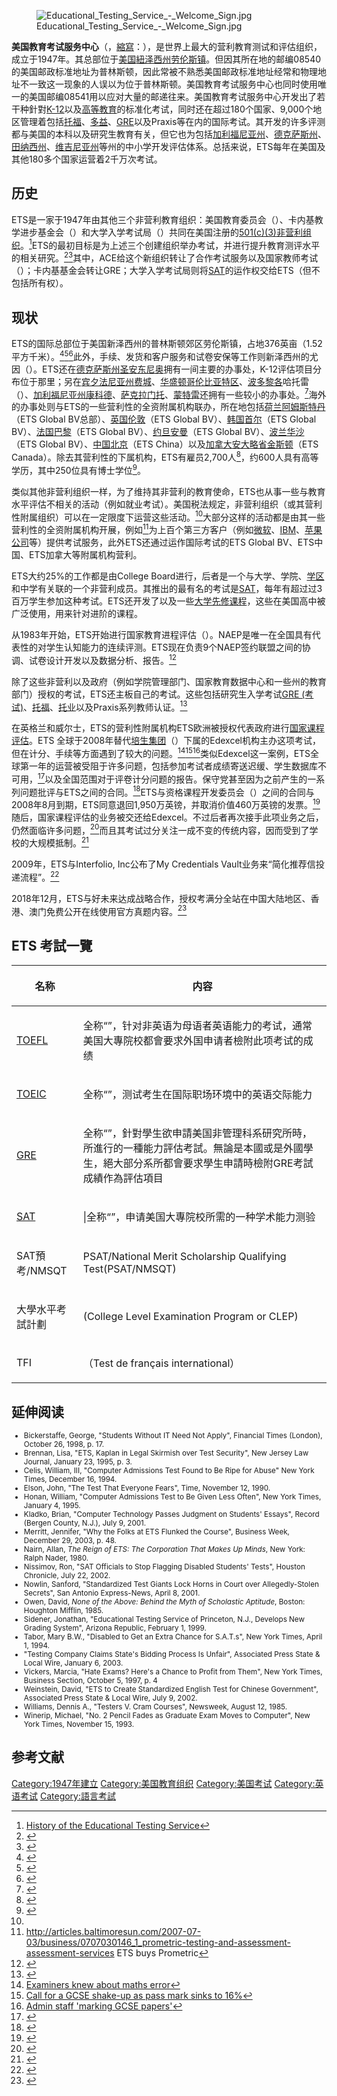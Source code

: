{{noteTA
|1=zh-tw:美國教育測驗服務社;zh-cn:美国教育考试服务中心;
|2=zh-tw:多益;zh-cn:托业;
}}
{{Infobox Company 
|company_name     = 美国教育考试服务中心
|logo             =
|company_type     = [[501(c)条款|501(c)(3)]][[营利组织|营利组织]]
|foundation       = 1947
|location         = {{USA}}[[紐泽西州|紐泽西州]][[劳伦斯镇_(新泽西州)|劳伦斯镇]]
|locations        =   <!--# of locations-->
|key_people       =
|area_served      =
|industry         =
|products         = [[托福|托福]]、[[多益|多益]]、 [[GRE_(考试)|GRE]]、[[SAT|SAT]]等
|services         = 考试服务、评估服务、教育研究
|revenue          =
|operating_income =
|net_income       =
|num_employees    =
|parent           =
|divisions        =
|subsid           =
|slogan           = Listening, Learning, Leading
|homepage         = [//ets.org ets.org]
|footnotes        =
|intl             = no
}}

[[File:Educational_Testing_Service_-_Welcome_Sign.jpg|thumb]]

'''美国教育考试服务中心'''（{{lang-en|'''Educational Testing Service'''}}，[[縮寫|縮寫]]：{{lang|en|'''ETS'''}}），是世界上最大的营利教育测试和评估组织，成立于1947年。其总部位于[[美国|美国]][[紐泽西州|紐泽西州]][[劳伦斯镇_(新泽西州)|劳伦斯镇]]。但因其所在地的邮编08540的美国邮政标准地址为普林斯顿，因此常被不熟悉美国邮政标准地址经常和物理地址不一致这一现象的人误以为位于普林斯顿。美国教育考试服务中心也同时使用唯一的美国邮编08541用以应对大量的邮递往来。美国教育考试服务中心开发出了若干种針對[[K-12|K-12]]以及[[高等教育|高等教育]]的标准化考试，同时还在超过180个国家、9,000个地区管理着包括[[托福|托福]]、[[多益|多益]]、[[GRE_(考试)|GRE]]以及Praxis等在内的国际考试。其开发的许多评测都与美国的本科以及研究生教育有关，但它也为包括[[加利福尼亚州|加利福尼亚州]]、[[德克萨斯州|德克萨斯州]]、[[田纳西州|田纳西州]]、[[维吉尼亚州|维吉尼亚州]]等州的中小学开发评估体系。总括来说，ETS每年在美国及其他180多个国家运营着2千万次考试。

== 历史 ==
ETS是一家于1947年由其他三个非营利教育组织：美国教育委员会（{{lang|en|American Council on Education (ACE)}}）、卡内基教学进步基金会（{{lang|en|The Carnegie Foundation for the Advancement of Teaching}}）和大学入学考试局（{{lang|en|The College Entrance Examination Board}}）共同在美国注册的[[501(c)条款|501(c)(3)]][[非营利组织|非营利组织]]。<ref>[http://www.fundinguniverse.com/company-histories/Educational-Testing-Service-Company-History.html History of the Educational Testing Service]</ref>ETS的最初目标是为上述三个创建组织举办考试，并进行提升教育测评水平的相关研究。<ref name="Fuess">{{cite news| last =Fuess| first =C.M.| coauthors=| title =The College Board: Its first fifty years.| pages =| publisher =New York: The Columbia University Press| year =1950| url =https://archive.org/details/collegeboarditsf009307mbp| accessdate =}}</ref><ref name="ETS Origins">{{cite news| last =Educational Testing Service| first =| coauthors=| title =The Origins of Educational Testing Service.| pages =| publisher =Princeton, NJ: ETS| year =1992| url =| accessdate =}}</ref>其中，ACE给这个新组织转让了合作考试服务以及国家教师考试（{{lang|en|National Teachers Examination}}）；卡内基基金会转让GRE；大学入学考试局则将[[SAT|SAT]]的运作权交给ETS（但不包括所有权）。

== 现状 ==
ETS的国际总部位于美国新泽西州的普林斯顿郊区劳伦斯镇，占地376英亩（1.52平方千米）。<ref>{{cite journal | url = http://www.rethinkingschools.org/archive/14_03/sat143.shtml | title = Sat + Ets = $$$ | author = Alan Stoskopf | journal = [[Rethinking_Schools|Rethinking Schools]] | volume = 14 | issue = 3 | date = Spring 2000 | accessdate = 2007-07-04 | archive-url = https://web.archive.org/web/20070713180303/http://www.rethinkingschools.org/archive/14_03/sat143.shtml | archive-date = 2007-07-13 | dead-url = yes }}</ref><ref>{{cite news | url = http://archives.cnn.com/2002/fyi/teachers.ednews/06/28/sat.overhaul.ap/index.html | title = Board: New SAT to produce better writers | date = 2002-06-28 | work = CNN | accessdate = 2007-07-04 | archiveurl = https://web.archive.org/web/20071028175747/http://archives.cnn.com/2002/fyi/teachers.ednews/06/28/sat.overhaul.ap/index.html | archivedate = 2007年10月28日 | deadurl = yes }}</ref><ref name="Randy Elliot Bennett 2005">{{cite web | url = http://www.ets.org/Media/Research/pdf/Nonprofit.pdf |format=PDF| title = What Does It Mean to Be a Nonprofit Educational Measurement Organization in the 21st Century? | author = Randy Elliot Bennett | work = ETS | year = 2005 | accessdate = 2007-07-04 }}</ref>此外，手续、发货和客户服务和试卷安保等工作则新泽西州的尤因（{{lang|en|Ewing Township}}）。ETS还在[[德克萨斯州|德克萨斯州]][[圣安东尼奥_(德克萨斯州)|圣安东尼奥]]拥有一间主要的办事处，K-12评估项目分布位于那里；另在[[宾夕法尼亚州|宾夕法尼亚州]][[费城|费城]]、[[华盛顿哥伦比亚特区|华盛顿哥伦比亚特区]]、[[波多黎各|波多黎各]]哈托雷（{{lang|en|Hato Rey}}）、[[加利福尼亚州|加利福尼亚州]][[康科德_(加利福尼亚州)|康科德]]、[[萨克拉门托|萨克拉门托]]、[[蒙特雷_(加利福尼亚州)|蒙特雷]]还拥有一些较小的办事处。<ref>{{cite web | url = http://www.ets.org/portal/site/ets/menuitem.22f30af61d34e9c39a77b13bc3921509/?vgnextoid=2369253b164f4010VgnVCM10000022f95190RCRD|format=| title = Contact Us| author = ETS| work = | year = | accessdate = 2010-05-12 }}</ref>海外的办事处则与ETS的一些营利性的全资附属机构联办，所在地包括[[荷兰|荷兰]][[阿姆斯特丹|阿姆斯特丹]]（ETS Global BV总部）、[[英国|英国]][[伦敦|伦敦]]（ETS Global BV）、[[韩国|韩国]][[首尔|首尔]]（ETS Global BV）、[[法国|法国]][[巴黎|巴黎]]（ETS Global BV）、[[约旦|约旦]][[安曼|安曼]]（ETS Global BV）、[[波兰|波兰]][[华沙|华沙]]（ETS Global BV）、[[中国|中国]][[北京市|北京]]（ETS China）以及[[加拿大|加拿大]][[安大略省|安大略省]][[金斯顿_(安大略省)|金斯顿]]（ETS Canada）。除去其营利性的下属机构，ETS有雇员2,700人<ref>{{cite web | url = http://www.businessweek.com/magazine/content/04_17/b3880102.htm | title = A Syllabus Way Beyond The SATs | author = Jennifer Merritt | date = 2004-04-26 | work = [[Business_Week|Business Week]] | accessdate = 2007-07-04 }}</ref>，约600人具有高等学历，其中250位具有博士学位<ref>{{cite web | url = http://www.ets.org/about/who | title = Who We Are | author = | date =  | work =  | accessdate = 2011-12-04 }}</ref>。

类似其他非营利组织一样，为了维持其非营利的教育使命，ETS也从事一些与教育水平评估不相关的活动（例如就业考试）。美国税法规定，非营利组织（或其营利性附属组织）可以在一定限度下运营这些活动。<ref name="Randy Elliot Bennett 2005"/>大部分这样的活动都是由其一些营利性的全资附属机构开展，例如{{tsl|en|Prometric|Prometric}}<ref>http://articles.baltimoresun.com/2007-07-03/business/0707030146_1_prometric-testing-and-assessment-assessment-services ETS buys Prometric</ref>为上百个第三方客户（例如[[微软|微软]]、[[IBM|IBM]]、[[苹果公司|苹果公司]]等）提供考试服务，此外ETS还通过运作国际考试的ETS Global BV、ETS中国、ETS加拿大等附属机构营利。

ETS大约25%的工作都是由College Board进行，后者是一个与大学、学院、[[学区|学区]]和中学有关联的一个非营利成员。其推出的最有名的考试是[[SAT|SAT]]，每年有超过过3百万学生参加这种考试。ETS还开发了{{tsl|en|PSAT/NMSQT|PSAT/NMSQT}}以及一些[[大学先修课程|大学先修课程]]，这些在美国高中被广泛使用，用来针对进阶的课程。

从1983年开始，ETS开始进行国家教育进程评估（{{lang|en|National Assessment of Educational Progress (NAEP)}}）。NAEP是唯一在全国具有代表性的对学生认知能力的连续评测。ETS现在负责9个NAEP签约联盟之间的协调、试卷设计开发以及数据分析、报告。<ref>{{cite web | url = http://nces.ed.gov/nationsreportcard/contracts/history.asp|format=| title = The History of NAEP Contractors| author = National Center for Education Statistics| work = | year = 2010| accessdate = 2010-05-14 }}</ref>

除了这些非营利以及政府（例如学院管理部门、国家教育数据中心和一些州的教育部门）授权的考试，ETS还主板自己的考试。这些包括研究生入学考试[[GRE_(考试)|GRE (考试)]]、[[托福|托福]]、[[托业|托业]]以及Praxis系列教师认证。<ref>{{cite web | url = http://ets.org|format= |title = ETS| author = ETS| work = | year = 2010| accessdate = 2010-05-15 }}</ref>

在英格兰和威尔士，ETS的营利性附属机构ETS欧洲被授权代表政府进行[[英國國家課程評量|国家课程评估]]。ETS 全球于2008年替代[[培生集团|培生集团]]（{{lang|en|Pearson}}）下属的Edexcel机构主办这项考试，但在计分、手续等方面遇到了较大的问题。<ref>[http://news.bbc.co.uk/1/hi/education/1771461.stm Examiners knew about maths error]</ref><ref>[http://www.timesonline.co.uk/article/0,,591-1772007,00.html Call for a GCSE shake-up as pass mark sinks to 16%]</ref><ref>[http://news.bbc.co.uk/1/hi/education/4172812.stm Admin staff 'marking GCSE papers']</ref>类似Edexcel这一案例，ETS全球第一年的运营被受阻于许多问题，包括参加考试者成绩寄送迟缓、学生数据库不可用，<ref>{{cite news|url = http://education.guardian.co.uk/sats/story/0,,2280299,00.html?gusrc=rss&feed=8| title = Headteachers angry at Sats 'nightmare'| accessdate =2008-05-17 | work=The Guardian | location=London | first=Anthea | last=Lipsett | date=May 15, 2008}}</ref>以及全国范围对于评卷计分问题的报告。保守党甚至因为之前产生的一系列问题批评与ETS之间的合同。<ref>{{cite news|url = http://education.guardian.co.uk/schools/story/0,,2291802,00.html|title = A history of exam failures|publisher=The Guardian|date= 19 July 2008 | location=London | first=Polly | last=Curtis | accessdate=May 1, 2010}}</ref>ETS与资格课程开发委员会（{{lang|en|Qualifications and Curriculum Development Agency, QCA}}）之间的合同与2008年8月到期，ETS同意退回1,950万英镑，并取消价值460万英镑的发票。<ref>{{cite news| url=http://news.bbc.co.uk/1/hi/education/7562835.stm | work=BBC News | title=Sats marking contract is scrapped | date=August 15, 2008 | accessdate=May 1, 2010}}</ref>随后，国家课程评估的业务被交还给Edexcel。不过后者再次接手此项业务之后，仍然面临许多问题，<ref>{{cite news | url = http://www.guardian.co.uk/education/2009/jun/04/sats-markers-delays|format=| title = Hundreds of Sats examiners wrongly disqualified| author = Guardian| work = The Guardian| date =2009-06-04| accessdate = 2010-05-14 | location=London}}</ref>而且其考试过分关注一成不变的传统内容，因而受到了学校的大规模抵制。<ref>{{cite news | url = http://www.guardian.co.uk/education/2010/may/06/planned-sats-boycott|format=| title = Hundreds of primaries to boycott Sats| author = Guardian| work = The Guardian| date =2010-05-06| accessdate = 2010-05-14 | location=London}}</ref>

2009年，ETS与Interfolio, Inc公布了My Credentials Vault业务来“简化推荐信投递流程”。<ref>{{Cite web |url=http://www.ets.org/Media/Campaign/12150/index.html |title=存档副本 |access-date=2011-12-02 |archive-url=https://web.archive.org/web/20091219020213/http://www.ets.org/Media/Campaign/12150/index.html |archive-date=2009-12-19 |dead-url=yes }}</ref>

2018年12月，ETS与好未来达成战略合作，授权考满分全站在中国大陆地区、香港、澳门免费公开在线使用官方真题内容。<ref>{{Cite web|title=ETS与好未来达成战略合作 助力考满分上线托福官方真题_教育_腾讯网|url=https://edu.qq.com/a/20180425/034271.htm|accessdate=2019-12-12|work=edu.qq.com}}</ref>

==ETS 考試一覽==
{|class="wikitable" border="1"
!名称
!内容
|-
|[[托福|TOEFL]]||全称“{{lang|en|'''T'''est '''O'''f '''E'''nglish as a '''F'''oreign '''L'''anguage}}”，针对非英语为母语者英语能力的考试，通常美国大專院校都會要求外国申请者檢附此项考试的成绩
|-
|[[托业|TOEIC]]||全称“{{lang|en|'''T'''est '''O'''f '''E'''nglish for '''I'''nternational '''C'''ommunication}}”，测试考生在国际职场环境中的英语交际能力
|-
|[[GRE_(考试)|GRE]]||全称“{{lang|en|'''G'''raduate '''R'''ecord '''E'''xaminations}}”，針對學生欲申請美国非管理科系研究所時，所進行的一種能力評估考試。無論是本國或是外國學生，絕大部分系所都會要求學生申請時檢附GRE考試成績作為評估項目
|-
|[[SAT|SAT]]|||全称“{{lang|en|'''S'''cholastic '''A'''ptitude '''T'''est}}”，申请美国大專院校所需的一种学术能力测验
|-
|SAT預考/NMSQT||PSAT/National Merit Scholarship Qualifying Test(PSAT/NMSQT)
|-
|大學水平考試計劃||(College Level Examination Program or CLEP)
|-
|TFI||（Test de français international）
|}

== 延伸阅读 ==
<small>
* Bickerstaffe, George, "Students Without IT Need Not Apply", Financial Times (London), October 26, 1998, p. 17.
* Brennan, Lisa, "ETS, Kaplan in Legal Skirmish over Test Security", New Jersey Law Journal, January 23, 1995, p. 3.
* Celis, William, III, "Computer Admissions Test Found to Be Ripe for Abuse" New York Times, December 16, 1994.
* Elson, John, "The Test That Everyone Fears", Time, November 12, 1990.
* Honan, William, "Computer Admissions Test to Be Given Less Often", New York Times, January 4, 1995.
* Kladko, Brian, "Computer Technology Passes Judgment on Students' Essays", Record (Bergen County, N.J.), July 9, 2001.
* Merritt, Jennifer, "Why the Folks at ETS Flunked the Course", Business Week, December 29, 2003, p. 48.
* Nairn, Allan, ''The Reign of ETS: The Corporation That Makes Up Minds'', New York: Ralph Nader, 1980.
* Nissimov, Ron, "SAT Officials to Stop Flagging Disabled Students' Tests", Houston Chronicle, July 22, 2002.
* Nowlin, Sanford, "Standardized Test Giants Lock Horns in Court over Allegedly-Stolen Secrets", San Antonio Express-News, April 8, 2001.
* Owen, David, ''None of the Above: Behind the Myth of Scholastic Aptitude'', Boston: Houghton Mifflin, 1985.
* Sidener, Jonathan, "Educational Testing Service of Princeton, N.J., Develops New Grading System", Arizona Republic, February 1, 1999.
* Tabor, Mary B.W., "Disabled to Get an Extra Chance for S.A.T.s", New York Times, April 1, 1994.
* "Testing Company Claims State's Bidding Process Is Unfair", Associated Press State & Local Wire, January 6, 2003.
* Vickers, Marcia, "Hate Exams? Here's a Chance to Profit from Them", New York Times, Business Section, October 5, 1997, p. 4
* Weinstein, David, "ETS to Create Standardized English Test for Chinese Government", Associated Press State & Local Wire, July 9, 2002.
* Williams, Dennis A., "Testers V. Cram Courses", Newsweek, August 12, 1985.
* Winerip, Michael, "No. 2 Pencil Fades as Graduate Exam Moves to Computer", New York Times, November 15, 1993.
</small>

==参考文献==
{{reflist|2}}


{{Authority control}}
[[Category:1947年建立|Category:1947年建立]]
[[Category:美国教育组织|Category:美国教育组织]]
[[Category:美国考试|Category:美国考试]]
[[Category:英语考试|Category:英语考试]]
[[Category:語言考試|Category:語言考試]]